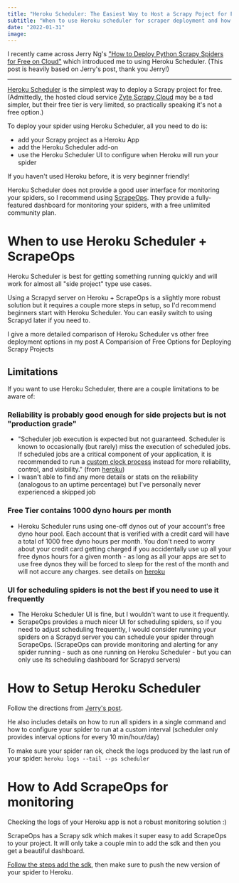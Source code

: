```yaml
---
title: "Heroku Scheduler: The Easiest Way to Host a Scrapy Poject for Free"
subtitle: "When to use Heroku scheduler for scraper deployment and how to set it up"
date: "2022-01-31"
image:
---
```


I recently came across Jerry Ng's ["How to Deploy Python Scrapy Spiders for Free on Cloud"](https://jerrynsh.com/how-to-deploy-python-scrapy-spiders-for-free-on-cloud/) which introduced me to using Heroku Scheduler. (This post is heavily based on Jerry's post, thank you Jerry!)

---

[Heroku Scheduler](https://devcenter.heroku.com/articles/scheduler) is the simplest way to deploy a Scrapy project for free. (Admittedly, the hosted cloud service [Zyte Scrapy Cloud](https://www.zyte.com/scrapy-cloud/) may be a tad simpler, but their free tier is very limited, so practically speaking it's not a free option.)

To deploy your spider using Heroku Scheduler, all you need to do is:
- add your Scrapy project as a Heroku App
- add the Heroku Scheduler add-on
- use the Heroku Scheduler UI to configure when Heroku will run your spider

If you haven't used Heroku before, it is very beginner friendly!

Heroku Scheduler does not provide a good user interface for monitoring your spiders, so I recommend using [ScrapeOps](https://scrapeops.io/). They provide a fully-featured dashboard for monitoring your spiders, with a free unlimited community plan.

# When to use Heroku Scheduler + ScrapeOps

Heroku Scheduler is best for getting something running quickly and will work for almost all "side project" type use cases.

Using a Scrapyd server on Heroku + ScrapeOps is a slightly more robust solution but it requires a couple more steps in setup, so I'd recommend beginners start with Heroku Scheduler. You can easily switch to using Scrapyd later if you need to.

I give a more detailed comparison of Heroku Scheduler vs other free deployment options in my post <Link to="/digital-garden/free-scrapy-deployment-options">A Comparision of Free Options for Deploying Scrapy Projects</Link>

## Limitations

If you want to use Heroku Scheduler, there are a couple limitations to be aware of:

### Reliability is probably good enough for side projects but is not "production grade"

- "Scheduler job execution is expected but not guaranteed. Scheduler is known to occasionally (but rarely) miss the execution of scheduled jobs. If scheduled jobs are a critical component of your application, it is recommended to run a [custom clock process](https://devcenter.heroku.com/articles/scheduled-jobs-custom-clock-processes) instead for more reliability, control, and visibility." (from [heroku](https://devcenter.heroku.com/articles/scheduler))
- I wasn't able to find any more details or stats on the reliability (analogous to an uptime percentage) but I've personally never experienced a skipped job

### Free Tier contains 1000 dyno hours per month

- Heroku Scheduler runs using one-off dynos out of your account's free dyno hour pool. Each account that is verified with a credit card will have a total of 1000 free dyno hours per month. You don't need to worry about your credit card getting charged if you accidentally use up all your free dynos hours for a given month - as long as all your apps are set to use free dynos they will be forced to sleep for the rest of the month and will not accure any charges. see details on [heroku](https://devcenter.heroku.com/articles/free-dyno-hours#free-dyno-hour-pool)

### UI for scheduling spiders is not the best if you need to use it frequently

- The Heroku Scheduler UI is fine, but I wouldn't want to use it frequently. 
- ScrapeOps provides a much nicer UI for scheduling spiders, so if you need to adjust scheduling frequently, I would consider running your spiders on a Scrapyd server you can schedule your spider through ScrapeOps. (ScrapeOps can provide monitoring and alerting for any spider running - such as one running on Heroku Scheduler - but you can only use its scheduling dashboard for Scrapyd servers)


# How to Setup Heroku Scheduler

Follow the directions from [Jerry's post](https://jerrynsh.com/how-to-deploy-python-scrapy-spiders-for-free-on-cloud/).

He also includes details on how to run all spiders in a single command and how to configure your spider to run at a custom interval (scheduler only provides interval options for every 10 min/hour/day)

To make sure your spider ran ok, check the logs produced by the last run of your spider: `heroku logs --tail --ps scheduler`

# How to Add ScrapeOps for monitoring

Checking the logs of your Heroku app is not a robust monitoring solution :)

ScrapeOps has a Scrapy sdk which makes it super easy to add ScrapeOps to your project. It will only take a couple min to add the sdk and then you get a beautiful dashboard.

[Follow the steps add the sdk](https://scrapeops.io/docs/Python%20Scrapy/sdk-integration/), then make sure to push the new version of your spider to Heroku.



